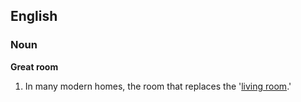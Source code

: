 ==English==
=== Noun ===
'''Great room'''
# In many modern homes, the room that replaces the '[[living room]].'